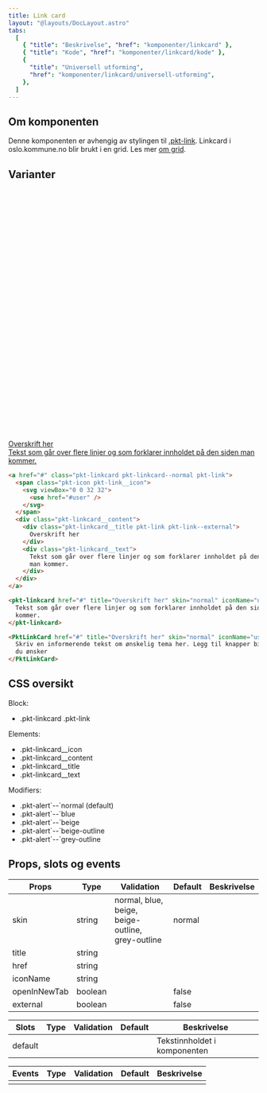 ```yaml
---
title: Link card
layout: "@layouts/DocLayout.astro"
tabs:
  [
    { "title": "Beskrivelse", "href": "komponenter/linkcard" },
    { "title": "Kode", "href": "komponenter/linkcard/kode" },
    {
      "title": "Universell utforming",
      "href": "komponenter/linkcard/universell-utforming",
    },
  ]
---
```



## Om komponenten

Denne komponenten er avhengig av stylingen til [.pkt-link](/komponenter/link/kode).
Linkcard i oslo.kommune.no blir brukt i en grid. Les mer [om grid](/ressurser/grid/kode).

## Varianter

<CodeExample>
  <a href="#" class="pkt-linkcard pkt-linkcard--normal pkt-link">
    <span class="pkt-icon pkt-link__icon">
      <svg viewBox="0 0 32 32">
        <use href="#user" />
      </svg>
    </span>
    <div class="pkt-linkcard__content">
      <div class="pkt-linkcard__title pkt-link pkt-link--external">
        Overskrift her
      </div>
      <div class="pkt-linkcard__text">
        Tekst som går over flere linjer og som forklarer innholdet på den siden
        man kommer.
      </div>
    </div>
  </a>
</CodeExample>

<CodeTabs client:only="vue">
<div class="web tabcontent">

```html
<a href="#" class="pkt-linkcard pkt-linkcard--normal pkt-link">
  <span class="pkt-icon pkt-link__icon">
    <svg viewBox="0 0 32 32">
      <use href="#user" />
    </svg>
  </span>
  <div class="pkt-linkcard__content">
    <div class="pkt-linkcard__title pkt-link pkt-link--external">
      Overskrift her
    </div>
    <div class="pkt-linkcard__text">
      Tekst som går over flere linjer og som forklarer innholdet på den siden
      man kommer.
    </div>
  </div>
</a>
```

</div>

<div class="vue tabcontent">

```html
<pkt-linkcard href="#" title="Overskrift her" skin="normal" iconName="user">
  Tekst som går over flere linjer og som forklarer innholdet på den siden man
  kommer.
</pkt-linkcard>
```

</div>

<div class="react tabcontent">

```html
<PktLinkCard href="#" title="Overskrift her" skin="normal" iconName="user">
  Skriv en informerende tekst om ønskelig tema her. Legg til knapper bilder om
  du ønsker
</PktLinkCard>
```

</div>
</CodeTabs>

## CSS oversikt

<div class="pkt-section--grey p-size-20">
  <p class="pkt-txt-18-medium">Block:</p>
  <ul class="pkt-list">
    <li>.pkt-linkcard .pkt-link</li>
  </ul>
</div>
<div class="pkt-section p-size-20">
  <p class="pkt-txt-18-medium">Elements:</p>
  <ul class="pkt-list">
    <li>.pkt-linkcard__icon</li>
    <li>.pkt-linkcard__content</li>
    <li>.pkt-linkcard__title</li>
    <li>.pkt-linkcard__text</li>
  </ul>
</div>
<div class="pkt-section--grey p-size-20">
  <p class="pkt-txt-18-medium">Modifiers:</p>
  <ul class="pkt-list">
    <li>.pkt-alert`--`normal (default)</li>
    <li>.pkt-alert`--`blue</li>
    <li>.pkt-alert`--`beige</li>
    <li>.pkt-alert`--`beige-outline</li>
    <li>.pkt-alert`--`grey-outline</li>
  </ul>
</div>

## Props, slots og events

| Props        | Type    | Validation                                       | Default | Beskrivelse |
| ------------ | ------- | ------------------------------------------------ | ------- | ----------- |
| skin         | string  | normal, blue, beige, beige-outline, grey-outline | normal  |             |
| title        | string  |                                                  |         |             |
| href         | string  |                                                  |         |             |
| iconName     | string  |                                                  |         |             |
| openInNewTab | boolean |                                                  | false   |             |
| external     | boolean |                                                  | false   |             |

| Slots   | Type | Validation | Default | Beskrivelse                  |
| ------- | ---- | ---------- | ------- | ---------------------------- |
| default |      |            |         | Tekstinnholdet i komponenten |

| Events | Type | Validation | Default | Beskrivelse |
| ------ | ---- | ---------- | ------- | ----------- |
|        |      |            |         |             |
